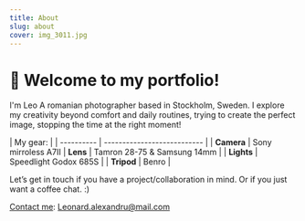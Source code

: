 ```yaml
---
title: About
slug: about
cover: img_3011.jpg
---
```

# 👋 Welcome to my portfolio!

I'm Leo
A romanian photographer based in Stockholm, Sweden. 
I explore my creativity beyond comfort and daily routines, trying to create the perfect image, stopping the time at the right moment!



 |    My gear:                                   |
| ---------- | --------------------------- |
| **Camera** | Sony mirroless A7II
| **Lens**   | Tamron 28-75 & Samsung 14mm |
| **Lights** | Speedlight Godox 685S       |
| **Tripod** | Benro                       |

Let’s get in touch if you have a project/collaboration in mind. Or if you just want a coffee chat. :)

[Contact me](mailto:Leonard.alexandru@mail.com?subject=[GitHub]%20Source%20Han%20Sans): Leonard.alexandru@mail.com